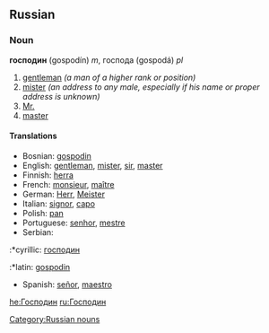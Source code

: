 ==Russian==
===Noun===
'''господин''' (gospodín) ''m'', господа (gospodá) ''pl''

#[[gentleman]] ''(a man of a higher rank or position)''
#[[mister]] ''(an address to any male, especially if his name or proper address is unknown)''
#[[Mr.]]
#[[master]]

====Translations====
*Bosnian: [[gospodin]]
*English: [[gentleman]], [[mister]], [[sir]], [[master]]
*Finnish: [[herra]]
*French: [[monsieur]], [[maître]]
*German: [[Herr]], [[Meister]]
*Italian: [[signor]], [[capo]]
*Polish: [[pan#Polish|pan]]
*Portuguese: [[senhor]], [[mestre]]
*Serbian:
:*cyrillic: [[господин]]
:*latin: [[gospodin]]
*Spanish: [[señor]], [[maestro]]

[[Category:Russian nouns]]
[[he:Господин]]
[[ru:Господин]]